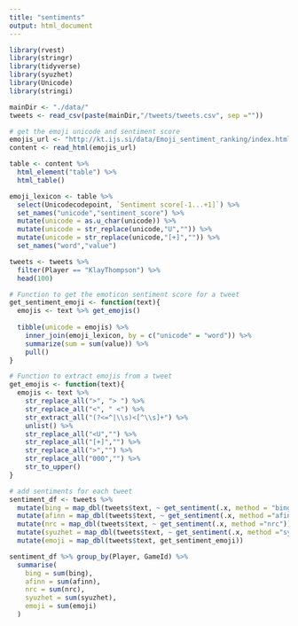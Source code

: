```yaml
---
title: "sentiments"
output: html_document
---
```

```r
library(rvest)
library(stringr)
library(tidyverse)
library(syuzhet)
library(Unicode) 
library(stringi) 
```


```r
mainDir <- "./data/" 
tweets <- read_csv(paste(mainDir,"/tweets/tweets.csv", sep =""))
```


```r
# get the emoji unicode and sentiment score
emojis_url <- "http://kt.ijs.si/data/Emoji_sentiment_ranking/index.html"
content <- read_html(emojis_url)

table <- content %>%
  html_element("table") %>% 
  html_table() 

emoji_lexicon <- table %>%
  select(Unicodecodepoint, `Sentiment score[-1...+1]`) %>%
  set_names("unicode","sentiment_score") %>%
  mutate(unicode = as.u_char(unicode)) %>%
  mutate(unicode = str_replace(unicode,"U","")) %>%
  mutate(unicode = str_replace(unicode,"[+]","")) %>%
  set_names("word","value")
```


```r

tweets <- tweets %>% 
  filter(Player == "KlayThompson") %>% 
  head(100)

```


```r
# Function to get the emoticon sentiment score for a tweet
get_sentiment_emoji <- function(text){
  emojis <- text %>% get_emojis()
  
  tibble(unicode = emojis) %>%
    inner_join(emoji_lexicon, by = c("unicode" = "word")) %>%
    summarize(sum = sum(value)) %>%
    pull()
}

# Function to extract emojis from a tweet
get_emojis <- function(text){
  emojis <- text %>% 
    str_replace_all(">", "> ") %>% 
    str_replace_all("<", " <") %>% 
    str_extract_all("(?<=^|\\s)<[^\\s]+") %>% 
    unlist() %>% 
    str_replace_all("<U","") %>%
    str_replace_all("[+]","") %>%
    str_replace_all(">","") %>% 
    str_replace_all("000","") %>%
    str_to_upper()
}

# add sentiments for each tweet
sentiment_df <- tweets %>%
  mutate(bing = map_dbl(tweets$text, ~ get_sentiment(.x, method = "bing"))) %>%
  mutate(afinn = map_dbl(tweets$text, ~ get_sentiment(.x, method ="afinn"))) %>%
  mutate(nrc = map_dbl(tweets$text, ~ get_sentiment(.x, method ="nrc"))) %>%
  mutate(syuzhet = map_dbl(tweets$text, ~ get_sentiment(.x, method ="syuzhet"))) %>% 
  mutate(emoji = map_dbl(tweets$text, get_sentiment_emoji))

sentiment_df %>% group_by(Player, GameId) %>% 
  summarise(
    bing = sum(bing),
    afinn = sum(afinn),
    nrc = sum(nrc),
    syuzhet = sum(syuzhet),
    emoji = sum(emoji)
  )

```